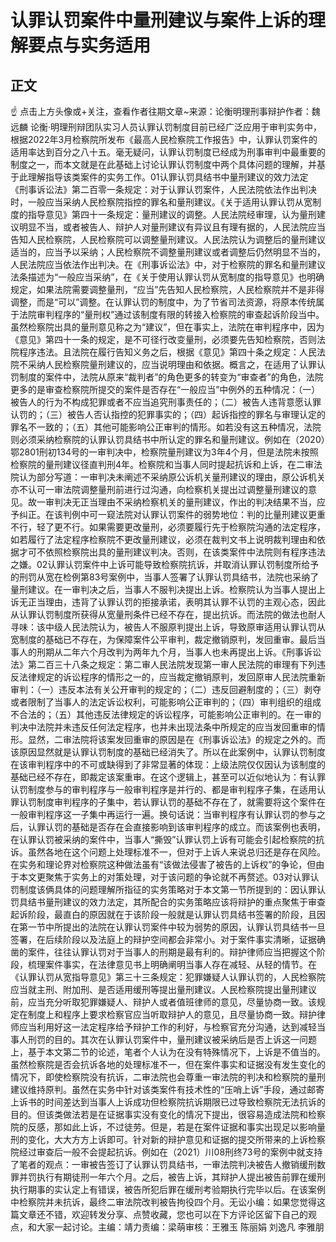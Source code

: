 # 认罪认罚案件中量刑建议与案件上诉的理解要点与实务适用
## 正文
☝ 点击上方头像或+关注，查看作者往期文章~来源：论衡明理刑事辩护作者：魏远麟 论衡·明理刑辩团队实习人员认罪认罚制度目前已经广泛应用于审判实务中，根据2022年3月检察院所发布《最高人民检察院工作报告》中，认罪认罚案件的适用率达到百分之八十五。毫无疑问，认罪认罚制度已经成为刑事审判中最重要的制度之一，而本文就是在此基础上讨论认罪认罚制度中两个具体问题的理解，并基于此理解指导该类案件的实务工作。01认罪认罚具结书中量刑建议的效力法定《刑事诉讼法》第二百零一条规定：对于认罪认罚案件，人民法院依法作出判决时，一般应当采纳人民检察院指控的罪名和量刑建议。《关于适用认罪认罚从宽制度的指导意见》第四十一条规定：量刑建议的调整。人民法院经审理，认为量刑建议明显不当，或者被告人、辩护人对量刑建议有异议且有理有据的，人民法院应当告知人民检察院，人民检察院可以调整量刑建议。人民法院认为调整后的量刑建议适当的，应当予以采纳；人民检察院不调整量刑建议或者调整后仍然明显不当的，人民法院应当依法作出判决。在《刑事诉讼法》中，对于检察院的罪名和量刑建议法条描述为“一般应当采纳”，在《关于使用认罪认罚从宽制度的指导意见》也明确规定，如果法院需要调整量刑，“应当”先告知人民检察院，人民检察院并不是非得调整，而是“可以”调整。在认罪认罚的制度中，为了节省司法资源，将原本传统属于法院审判程序的“量刑权”通过该制度有限的转接入检察院的审查起诉阶段当中。虽然检察院出具的量刑意见称之为“建议”，但在事实上，法院在审判程序中，因为《意见》第四十一条的规定，是不可径行改变量刑，必须要先告知检察院，否则法院程序违法。且法院在履行告知义务之后，根据《意见》第四十条之规定：人民法院不采纳人民检察院量刑建议的，应当说明理由和依据。概言之，在适用了认罪认罚制度的案件中，法院从原来“裁判者”的角色更多的转变为“审查者”的角色，法院更多的是审查检察院所提交的案件是否存在“一般应当”中例外的五种情况：（一）被告人的行为不构成犯罪或者不应当追究刑事责任的；（二）被告人违背意愿认罪认罚的；（三）被告人否认指控的犯罪事实的；（四）起诉指控的罪名与审理认定的罪名不一致的；（五）其他可能影响公正审判的情形。如若没有这五种情况，法院则必须采纳检察院的认罪认罚具结书中所认定的罪名和量刑建议。例如在（2020）鄂2801刑初134号的一审判决中，检察院量刑建议为3年4个月，但是法院未按照检察院的量刑建议径直判刑4年。检察院和当事人同时提起抗诉和上诉，在二审法院认为部分写道：一审判决未阐述不采纳原公诉机关量刑建议的理由，原公诉机关亦不认可一审法院调整量刑前进行过沟通，向检察机关提出过调整量刑建议的意见。故一审判决无正当理由不采纳检察机关的量刑建议，作出的判决结果不当，应予纠正。在该判例中可一窥法院对认罪认罚案件的弱势地位：判的比量刑建议更重不行，轻了更不行。如果需要更改量刑，必须要履行先于检察院沟通的法定程序，如若履行了法定程序检察院不更改量刑建议，必须在裁判文书上说明裁判理由和依据才可不依照检察院出具的量刑建议判决。否则，在该类案件中法院则有程序违法之嫌。02认罪认罚案件中上诉可能导致检察院抗诉，并取消认罪认罚制度所给予的刑罚从宽在检例第83号案例中，当事人签署了认罪认罚具结书，法院也采纳了量刑建议。在一审判决之后，当事人不服判决提出上诉。检察院认为当事人提出上诉无正当理由，违背了认罪认罚的拒接承诺，表明其认罪不认罚的主观心态，因此从认罪认罚制度所获得从宽量刑条件已经不存在，提出抗诉。而法院的做法也耐人寻味：该中级人民法院认为，被告人不服原判提出上诉，导致原审适用认罪认罚从宽制度的基础已不存在，为保障案件公平审判，裁定撤销原判，发回重审。最后当事人的刑期从二年六个月改判为两年九个月，当事人也未再提出上诉。《刑事诉讼法》第二百三十八条之规定：第二审人民法院发现第一审人民法院的审理有下列违反法律规定的诉讼程序的情形之一的，应当裁定撤销原判，发回原审人民法院重新审判：（一）违反本法有关公开审判的规定的；（二）违反回避制度的；（三）剥夺或者限制了当事人的法定诉讼权利，可能影响公正审判的；（四）审判组织的组成不合法的；（五）其他违反法律规定的诉讼程序，可能影响公正审判的。在一审的判决中法院并未违反任何法定程序，也并未出现法条中所规定的应当发回重审的情形。显然，二审法院将该案发回重审的原因是在《刑事诉讼法》的规定之外的。而该原因显然就是认罪认罚制度的基础已经消失了。所以在此案例中，认罪认罚制度在该审判程序中的不可或缺得到了非常显著的体现：上级法院仅仅因认为该制度的基础已经不存在，即裁定该案重审。在这个逻辑上，甚至可以近似地认为：有认罪认罚制度参与的审判程序与一般审判程序是并行的、都是审判程序子集，在适用认罪认罚制度审判程序的子集中，若认罪认罚的基础不存在了，就需要将这个案件在一般审判程序这一子集中再运行一遍。换句话说：当审判程序有认罪认罚的参与之后，认罪认罚的基础是否存在会直接影响到该审判程序的成立。而该案例也表明，在认罪认罚被采纳的案件中，当事人“撕毁”认罪认罚上诉有可能会引起检察院的抗诉。虽然各地在这个问题上处理标准不一，但对于上诉人来说总归还是存在风险。在实务和理论界对检察院这种做法虽有“该做法侵害了被告的上诉权”的争论，但由于本文更聚焦于实务上的对策处理，对于该问题的争论就不再赘述。03对认罪认罚制度该俩具体的问题理解所指征的实务策略对于本文第一节所提到的：因认罪认罚具结书量刑建议的效力法定，其所配合的实务策略应该将辩护的重点聚焦于审查起诉阶段，最直白的原因就在于该阶段一般就是认罪认罚具结书签署的阶段，且因在第一节中所提出的法院在认罪认罚案件中较为弱势的原因，认罪认罚具结书一旦签署，在后续阶段以及法庭上的辩护空间都会非常小。对于案件事实清晰，证据确凿的案件，往往认罪认罚对于当事人的刑期是最有利的。辩护律师应当把握这个阶段，梳理案件事实，在法律意见书上明确阐明当事人存在减轻、从轻的情节。在《认罪认罚从宽指导意见》第三十三条规定：犯罪嫌疑人认罪认罚的，人民检察院应当就主刑、附加刑、是否适用缓刑等提出量刑建议。人民检察院提出量刑建议前，应当充分听取犯罪嫌疑人、辩护人或者值班律师的意见，尽量协商一致。该规定在制度上和程序上要求检察官应当听取辩护人的意见，且尽量协商一致。辩护律师应当利用好这一法定程序给予辩护工作的利好，与检察官充分沟通，达到减轻当事人刑罚的目的。其次在认罪认罚案件中，量刑建议被采纳后是否上诉这一问题上，基于本文第二节的论述，笔者个人认为在没有特殊情况下，上诉是不值当的。虽然检察院是否会抗诉各地的处理标准不一，但在案件事实和证据没有发生变化的情况下，即使检察院没有抗诉，二审法院也会尊重一审法院的判决和检察院的量刑建议维持原判。虽然在实务中针对该类案件有技术性的“压哨上诉”手段，通过邮寄上诉书的时间差达到当事人上诉成功但检察院抗诉期限已过导致检察院无法抗诉的目的。但该类做法若是在证据事实没有变化的情况下提出，很容易造成法院和检察院的反感，那如此上诉，不过徒劳。但是，若是在案件证据和事实出现足以影响量刑的变化，大大方方上诉即可。针对新的辩护意见和证据的提交所带来的上诉检察院经过审查后一般不会提起抗诉。例如在（2021）川08刑终73号的案例中就支持了笔者的观点：一审被告签订了认罪认罚具结书，一审法院判决被告人撤销缓刑数罪并罚执行有期徒刑一年六个月。之后，被告上诉，其辩护人提出被告前罪在缓刑执行期事的实认定上有错误，被告所犯后罪在缓刑考验期执行完毕以后。在该案例中检察院并未抗诉，最终二审法院改判被告拘役四个月。无讼小编：如果您觉得这篇文章还不错，欢迎转发分享、点赞收藏，您也可以在下方评论区留下自己的观点，和大家一起讨论。主编：靖力责编：梁萌审核：王雅玉 陈丽娟 刘逸凡 李雅朋